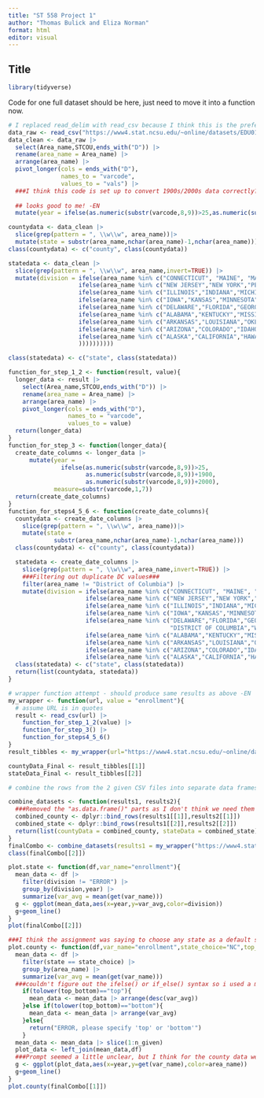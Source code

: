 ```yaml
---
title: "ST 558 Project 1"
author: "Thomas Bulick and Eliza Norman"
format: html
editor: visual
---
```


## Title

```r
library(tidyverse)
```

Code for one full dataset should be here, just need to move it into a function now.

```r
# I replaced read_delim with read_csv because I think this is the preferred method. didn't see any changes, let me know if you see something is messed up  -EN
data_raw <- read_csv("https://www4.stat.ncsu.edu/~online/datasets/EDU01a.csv")
data_clean <- data_raw |>
  select(Area_name,STCOU,ends_with("D")) |>
  rename(area_name = Area_name) |>
  arrange(area_name) |> 
  pivot_longer(cols = ends_with("D"), 
               names_to = "varcode", 
               values_to = "vals") |>
  ###I think this code is set up to convert 1900s/2000s data correctly? But let me know if it looks wonky!
  
  ## looks good to me! -EN
  mutate(year = ifelse(as.numeric(substr(varcode,8,9))>25,as.numeric(substr(varcode,8,9))+1900,as.numeric(substr(varcode,8,9))+2000),measure=substr(varcode,1,7))

countydata <- data_clean |>
  slice(grep(pattern = ", \\w\\w", area_name))|>
  mutate(state = substr(area_name,nchar(area_name)-1,nchar(area_name)))
class(countydata) <- c("county", class(countydata))

statedata <- data_clean |>
  slice(grep(pattern = ", \\w\\w", area_name,invert=TRUE)) |>
  mutate(division = ifelse(area_name %in% c("CONNECTICUT", "MAINE", "MASSACHUSETTS", "NEW HAMPSHIRE", "RHODE ISLAND", "VERMONT"),"1",
                    ifelse(area_name %in% c("NEW JERSEY","NEW YORK","PENNSYLVANIA"),"2",
                    ifelse(area_name %in% c("ILLINOIS","INDIANA","MICHIGAN","OHIO","WISCONSIN"),"3",
                    ifelse(area_name %in% c("IOWA","KANSAS","MINNESOTA","MISSOURI","NEBRASKA","NORTH DAKOTA","SOUTH DAKOTA"),"4",
                    ifelse(area_name %in% c("DELAWARE","FLORIDA","GEORGIA","MARYLAND","NORTH CAROLINA","SOUTH CAROLINA","VIRGINIA","DISTRICT OF COLUMBIA","WEST VIRGINIA"),"5",
                    ifelse(area_name %in% c("ALABAMA","KENTUCKY","MISSISSIPPI","TENNESSEE"),"6",
                    ifelse(area_name %in% c("ARKANSAS","LOUISIANA","OKLAHOMA","TEXAS"),"7",
                    ifelse(area_name %in% c("ARIZONA","COLORADO","IDAHO","MONTANA","NEVADA","NEW MEXICO","UTAH","WYOMING"),"8",
                    ifelse(area_name %in% c("ALASKA","CALIFORNIA","HAWAII","OREGON","WASHINGTON"),"9","ERROR"
                    ))))))))))      

class(statedata) <- c("state", class(statedata))
```

```r
function_for_step_1_2 <- function(result, value){
  longer_data <- result |>
    select(Area_name,STCOU,ends_with("D")) |>
    rename(area_name = Area_name) |>
    arrange(area_name) |> 
    pivot_longer(cols = ends_with("D"), 
                 names_to = "varcode", 
                 values_to = value) 
  return(longer_data)
}
function_for_step_3 <- function(longer_data){
  create_date_columns <- longer_data |>
      mutate(year =
               ifelse(as.numeric(substr(varcode,8,9))>25,
                      as.numeric(substr(varcode,8,9))+1900,
                      as.numeric(substr(varcode,8,9))+2000),
             measure=substr(varcode,1,7))
  return(create_date_columns)
}
function_for_steps4_5_6 <- function(create_date_columns){
  countydata <- create_date_columns |>
    slice(grep(pattern = ", \\w\\w", area_name))|>
    mutate(state =
             substr(area_name,nchar(area_name)-1,nchar(area_name)))
  class(countydata) <- c("county", class(countydata))

  statedata <- create_date_columns |>
    slice(grep(pattern = ", \\w\\w", area_name,invert=TRUE)) |>
    ###Filtering out duplicate DC values###
    filter(area_name != "District of Columbia") |>
    mutate(division = ifelse(area_name %in% c("CONNECTICUT", "MAINE", "MASSACHUSETTS", "NEW HAMPSHIRE", "RHODE ISLAND", "VERMONT"),"1",
                      ifelse(area_name %in% c("NEW JERSEY","NEW YORK","PENNSYLVANIA"),"2",
                      ifelse(area_name %in% c("ILLINOIS","INDIANA","MICHIGAN","OHIO","WISCONSIN"),"3",
                      ifelse(area_name %in% c("IOWA","KANSAS","MINNESOTA","MISSOURI","NEBRASKA","NORTH DAKOTA","SOUTH DAKOTA"),"4",
                      ifelse(area_name %in% c("DELAWARE","FLORIDA","GEORGIA","MARYLAND","NORTH CAROLINA","SOUTH CAROLINA","VIRGINIA",
                                              "DISTRICT OF COLUMBIA","WEST VIRGINIA"),"5",
                      ifelse(area_name %in% c("ALABAMA","KENTUCKY","MISSISSIPPI","TENNESSEE"),"6",
                      ifelse(area_name %in% c("ARKANSAS","LOUISIANA","OKLAHOMA","TEXAS"),"7",
                      ifelse(area_name %in% c("ARIZONA","COLORADO","IDAHO","MONTANA","NEVADA","NEW MEXICO","UTAH","WYOMING"),"8",
                      ifelse(area_name %in% c("ALASKA","CALIFORNIA","HAWAII","OREGON","WASHINGTON"),"9","ERROR"))))))))))
  class(statedata) <- c("state", class(statedata))
  return(list(countydata, statedata))
}

# wrapper function attempt - should produce same results as above -EN
my_wrapper <- function(url, value = "enrollment"){
  # assume URL is in quotes
  result <- read_csv(url) |>
    function_for_step_1_2(value) |>
    function_for_step_3() |>
    function_for_steps4_5_6()
}
result_tibbles <- my_wrapper(url="https://www4.stat.ncsu.edu/~online/datasets/EDU01a.csv")

countyData_Final <- result_tibbles[[1]]
stateData_Final <- result_tibbles[[2]]
```

```r
# combine the rows from the 2 given CSV files into separate data frames (for county versus state) within the list "finalCombo"

combine_datasets <- function(results1, results2){
  ###Removed the "as.data.frame()" parts as I don't think we need them (?) and then they remove the state/county classes when transforming the data that way - TB
  combined_county <- dplyr::bind_rows(results1[[1]],results2[[1]])
  combined_state <- dplyr::bind_rows(results1[[2]],results2[[2]])
  return(list(countyData = combined_county, stateData = combined_state))
}
finalCombo <- combine_datasets(results1 = my_wrapper("https://www4.stat.ncsu.edu/~online/datasets/EDU01a.csv"), results2 = my_wrapper("https://www4.stat.ncsu.edu/~online/datasets/EDU01b.csv"))
class(finalCombo[[2]])
```

```r
plot.state <- function(df,var_name="enrollment"){
  mean_data <- df |>
    filter(division != "ERROR") |>
    group_by(division,year) |>
    summarize(var_avg = mean(get(var_name)))
  g <- ggplot(mean_data,aes(x=year,y=var_avg,color=division))
  g+geom_line()
}
plot(finalCombo[[2]])

###I think the assignment was saying to choose any state as a default so I put NC, but let me know If I misunderstood! - TB ###
plot.county <- function(df,var_name="enrollment",state_choice="NC",top_bottom="top",n_given=5){
  mean_data <- df |>
    filter(state == state_choice) |>
    group_by(area_name) |>
    summarize(var_avg = mean(get(var_name))) 
  ###couldn't figure out the ifelse() or if_else() syntax so i used a more traditional if syntax
    if(tolower(top_bottom)=="top"){
      mean_data <- mean_data |> arrange(desc(var_avg))
    }else if(tolower(top_bottom)=="bottom"){
      mean_data <- mean_data |> arrange(var_avg)
    }else{
      return("ERROR, please specify 'top' or 'bottom'")
    }
  mean_data <- mean_data |> slice(1:n_given)
  plot_data <- left_join(mean_data,df)
  ###Prompt seemed a little unclear, but I think for the county data we are supposed to be plotting the actual data values for enrollment per year, with different lines for the top/bottom n specified counties? That should be completed here. - TB
  g <- ggplot(plot_data,aes(x=year,y=get(var_name),color=area_name))
  g+geom_line()
}
plot.county(finalCombo[[1]])

  
  
  
  
  
```














